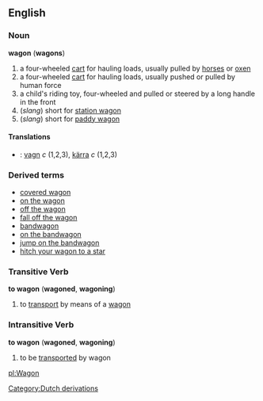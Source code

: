 ==English==
===Noun===
'''wagon''' ('''wagons''')
# a four-wheeled [[cart]] for hauling loads, usually pulled by [[horse]]s or [[ox]]en 
# a four-wheeled [[cart]] for hauling loads, usually pushed or pulled by human force
# a child's riding toy, four-wheeled and pulled or steered by a long handle in the front
# (''slang'') short for [[station wagon]]
# (''slang'') short for [[paddy wagon]]

====Translations====
*{{sv}}: [[vagn]] ''c'' (1,2,3), [[kärra]] ''c'' (1,2,3)

===Derived terms===
*[[covered wagon]]
*[[on the wagon]]
*[[off the wagon]]
*[[fall off the wagon]]
*[[bandwagon]]
*[[on the bandwagon]]
*[[jump on the bandwagon]]
*[[hitch your wagon to a star]]
===Transitive Verb===
'''to wagon''' ('''wagoned''', '''wagoning''')
#to [[transport]] by means of a [[wagon]]
===Intransitive Verb===
'''to wagon''' ('''wagoned''', '''wagoning''')
#to be [[transported]] by wagon
[[Category:Dutch derivations]]

[[pl:Wagon]]